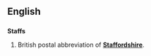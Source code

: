 ==English==
==={{abbreviation}}===
'''Staffs'''

#British postal abbreviation of '''[[Staffordshire]]'''.